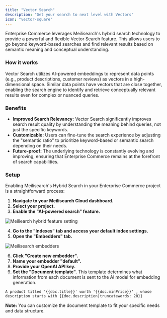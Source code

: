 ```yaml
---
title: "Vector Search"
description: "Get your search to next level with Vectors"
icon: "vector-square"
---
```


Enterprise Commerce leverages Meilisearch's hybrid search technology to provide a powerful and flexible Vector Search feature.
This allows users to go beyond keyword-based searches and find relevant results based on semantic meaning and conceptual understanding.

### How it works

Vector Search utilizes AI-powered embeddings to represent data points (e.g., product descriptions, customer reviews) as vectors in a high-dimensional space.
Similar data points have vectors that are close together, enabling the search engine to identify and retrieve conceptually relevant results even for complex or nuanced queries.

### Benefits

- **Improved Search Relevancy:** Vector Search significantly improves search result quality by understanding the meaning behind queries, not just the specific keywords.
- **Customizable:** Users can fine-tune the search experience by adjusting the "semantic ratio" to prioritize keyword-based or semantic search depending on their needs.
- **Future-proof:** The underlying technology is constantly evolving and improving, ensuring that Enterprise Commerce remains at the forefront of search capabilities.

### Setup

Enabling Meilisearch's Hybrid Search in your Enterprise Commerce project is a straightforward process:

1. **Navigate to your Meilisearch Cloud dashboard.**
2. **Select your project.**
3. **Enable the "AI-powered search" feature.**

<Frame>
  <img className="block" src="/images/meilisearch-hybrid.png" alt="Meiliearch hybrid feature setting" />
</Frame>

4. **Go to the "Indexes" tab and access your default index settings.**
5. **Open the "Embedders" tab.**

<Frame>
  <img className="block" src="/images/meilisearch-embedders.png" alt="Meilisearch embedders" />
</Frame>

6. **Click "Create new embedder".**
7. **Name your embedder "default".**
8. **Provide your OpenAI API key.**
9. **Set the "Document template".** This template determines what information from each document is sent to the AI model for embedding generation.

```
A product titled '{{doc.title}}' worth '{{doc.minPrice}}' , whose description starts with {{doc.description|truncatewords: 20}}
```

**Note:** You can customize the document template to fit your specific needs and data structure.
